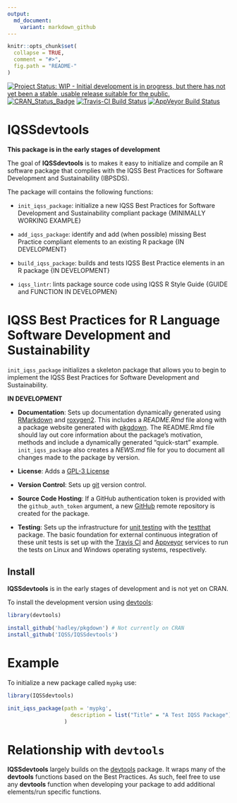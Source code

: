 ```yaml
---
output:
  md_document:
    variant: markdown_github
---
```


<!-- README.md is generated from README.Rmd. Please edit that file -->

```r
knitr::opts_chunk$set(
  collapse = TRUE,
  comment = "#>",
  fig.path = "README-"
)
```

[![Project Status: WIP - Initial development is in progress, but there has not yet been a stable, usable release suitable for the public.](http://www.repostatus.org/badges/latest/wip.svg)](http://www.repostatus.org/#wip)
[![CRAN_Status_Badge](http://www.r-pkg.org/badges/version/IQSSdevtools)](https://cran.r-project.org/package=IQSSdevtools)
[![Travis-CI Build Status](https://travis-ci.org/IQSS/IQSSdevtools.svg?branch=master)](https://travis-ci.org/IQSS/IQSSdevtools)
[![AppVeyor Build Status](https://ci.appveyor.com/api/projects/status/github/IQSS/IQSSdevtools?branch=master&svg=true)](https://ci.appveyor.com/project/IQSS/IQSSdevtools)

# IQSSdevtools

**This package is in the early stages of development**

The goal of **IQSSdevtools** is to makes it easy to initialize and compile an
R software package that complies with the IQSS Best Practices for Software
Development and Sustainability (IBPSDS).

The package will contains the following functions:

- `init_iqss_package`: initialize a new IQSS Best Practices for Software
Development and Sustainability compliant package {MINIMALLY WORKING EXAMPLE}

- `add_iqss_package`: identify and add (when possible) missing Best 
Practice compliant elements to an existing R package {IN DEVELOPMENT}

- `build_iqss_package`: builds and tests IQSS Best Practice elements in an R
package {IN DEVELOPMENT}

- `iqss_lintr`: lints package source code using IQSS R Style Guide 
{GUIDE and FUNCTION IN DEVELOPMEN}


# IQSS Best Practices for R Language Software Development and Sustainability

`init_iqss_package` initializes a skeleton package that allows you to begin to
implement the IQSS Best Practices for Software Development and Sustainability.

**IN DEVELOPMENT**

- **Documentation**: Sets up documentation dynamically generated using [RMarkdown](http://rmarkdown.rstudio.com/)
and [roxygen2](https://CRAN.R-project.org/package=roxygen2). This includes a *README.Rmd*
file along with a package website generated with [pkgdown](https://github.com/hadley/pkgdown).
The README.Rmd file should lay out core information about the package's motivation, methods and
include a dynamically generated "quick-start" example. `init_iqss_package` also creates a
*NEWS.md* file for you to document all changes made to the package by version.

- **License**: Adds a [GPL-3 License](https://www.gnu.org/licenses/gpl-3.0.en.html)

- **Version Control**: Sets up [git](https://git-scm.com/) version control.

- **Source Code Hosting**: If a GitHub authentication token is provided
with the `github_auth_token` argument, a new [GitHub](https://github.com/) remote repository is created for the package.

- **Testing**: Sets up the infrastructure for [unit testing](https://en.wikipedia.org/wiki/Unit_testing) with the
[testthat](https://CRAN.R-project.org/package=testthat) package. The basic foundation for external
continuous integration of these unit tests is set up with the
[Travis CI](https://travis-ci.org/) and [Appveyor](https://www.appveyor.com/) services
to run the tests on Linux and Windows operating systems, respectively.

## Install

**IQSSdevtools** is in the early stages of development and is not yet on CRAN.

To install the development version using [devtools](https://CRAN.R-project.org/package=devtools):

```r
library(devtools)

install_github('hadley/pkgdown') # Not currently on CRAN
install_github('IQSS/IQSSdevtools')
```

# Example

To initialize a new package called `mypkg` use:

```r
library(IQSSdevtools)

init_iqss_package(path = 'mypkg', 
                    description = list("Title" = "A Test IQSS Package")
                  )
```

# Relationship with `devtools`

**IQSSdevtools** largely builds on the
[devtools](https://CRAN.R-project.org/package=devtools) package. It
wraps many of the **devtools** functions based on the Best Practices. As such,
feel free to use any **devtools** function when developing your package to
add additional elements/run specific functions.
